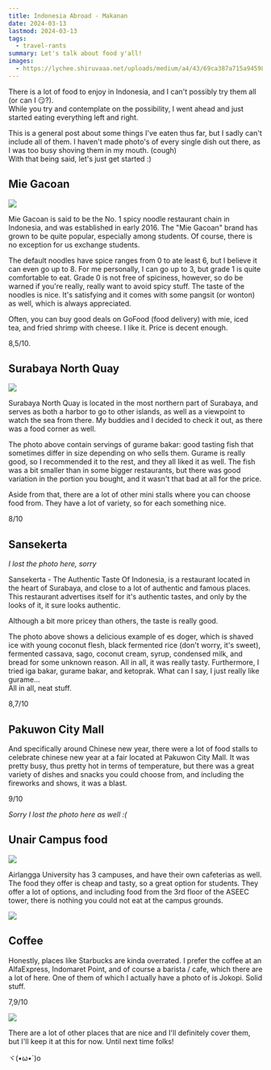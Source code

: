 ```yaml
---
title: Indonesia Abroad - Makanan
date: 2024-03-13
lastmod: 2024-03-13
tags:
  - travel-rants
summary: Let's talk about food y'all!
images:
  - https://lychee.shiruvaaa.net/uploads/medium/a4/43/69ca387a715a94598369d39334a6.jpg
---
```


There is a lot of food to enjoy in Indonesia, and I can't possibly try them all (or can I 😏?).  
While you try and contemplate on the possibility, I went ahead and just started eating everything left and right.

This is a general post about some things I've eaten thus far, but I sadly can't include all of them. I haven't made photo's of every single dish out there, as I was too busy shoving them in my mouth. (cough)  
With that being said, let's just get started :)

## Mie Gacoan

![](https://lychee.shiruvaaa.net/uploads/medium/01/ad/594bb575ada8e1098e2d6c31a854.jpg)

Mie Gacoan is said to be the No. 1 spicy noodle restaurant chain in Indonesia, and was established in early 2016. The "Mie Gacoan" brand has grown to be quite popular, especially among students. Of course, there is no exception for us exchange students.

The default noodles have spice ranges from 0 to ate least 6, but I believe it can even go up to 8. For me personally, I can go up to 3, but grade 1 is quite comfortable to eat. Grade 0 is not free of spiciness, however, so do be warned if you're really, really want to avoid spicy stuff. The taste of the noodles is nice. It's satisfying and it comes with some pangsit (or wonton) as well, which is always appreciated.

Often, you can buy good deals on GoFood (food delivery) with mie, iced tea, and fried shrimp with cheese. I like it. Price is decent enough.

8,5/10.

## Surabaya North Quay

![](https://lychee.shiruvaaa.net/uploads/medium/72/72/7531267f8b452c59532c8916882a.jpeg)

Surabaya North Quay is located in the most northern part of Surabaya, and serves as both a harbor to go to other islands, as well as a viewpoint to watch the sea from there. My buddies and I decided to check it out, as there was a food corner as well.

The photo above contain servings of gurame bakar: good tasting fish that sometimes differ in size depending on who sells them. Gurame is really good, so I recommended it to the rest, and they all liked it as well. The fish was a bit smaller than in some bigger restaurants, but there was good variation in the portion you bought, and it wasn't that bad at all for the price.

Aside from that, there are a lot of other mini stalls where you can choose food from. They have a lot of variety, so for each something nice.

8/10

## Sansekerta

_I lost the photo here, sorry_

Sansekerta - The Authentic Taste Of Indonesia, is a restaurant located in the heart of Surabaya, and close to a lot of authentic and famous places. This restaurant advertises itself for it's authentic tastes, and only by the looks of it, it sure looks authentic.

Although a bit more pricey than others, the taste is really good.

The photo above shows a delicious example of es doger, which is shaved ice with young coconut flesh, black fermented rice (don't worry, it's sweet), fermented cassava, sago, coconut cream, syrup, condensed milk, and bread for some unknown reason. All in all, it was really tasty. Furthermore, I tried iga bakar, gurame bakar, and ketoprak. What can I say, I just really like gurame...  
All in all, neat stuff.

8,7/10

## Pakuwon City Mall

And specifically around Chinese new year, there were a lot of food stalls to celebrate chinese new year at a fair located at Pakuwon City Mall. It was pretty busy, thus pretty hot in terms of temperature, but there was a great variety of dishes and snacks you could choose from, and including the fireworks and shows, it was a blast.

9/10

_Sorry I lost the photo here as well :(_

## Unair Campus food

![](https://lychee.shiruvaaa.net/uploads/medium/96/60/852eb90371a42a1ae17e163b7174.jpeg)

Airlangga University has 3 campuses, and have their own cafeterias as well. The food they offer is cheap and tasty, so a great option for students. They offer a lot of options, and including food from the 3rd floor of the ASEEC tower, there is nothing you could not eat at the campus grounds.

![](https://lychee.shiruvaaa.net/uploads/medium2x/85/8b/230c150a6df56b2db869828d408f.jpg)

## Coffee

Honestly, places like Starbucks are kinda overrated. I prefer the coffee at an AlfaExpress, Indomaret Point, and of course a barista / cafe, which there are a lot of here. One of them of which I actually have a photo of is Jokopi. Solid stuff.

7,9/10

![](https://lychee.shiruvaaa.net/uploads/medium2x/52/44/86510d2af5bc308bc08e4521767e.jpeg)

There are a lot of other places that are nice and I'll definitely cover them, but I'll keep it at this for now. Until next time folks!

ヾ(•ω•`)o
